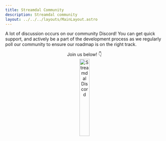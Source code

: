 ```yaml
---
title: Streamdal Community
description: Streamdal community
layout: ../../../layouts/MainLayout.astro
---
```



A lot of discussion occurs on our community Discord! You can get quick support, 
and actively be a part of the development process as we regularly poll our 
community to ensure our roadmap is on the right track. 

<center>
Join us below! 👇 
<br />

<a href="https://discord.gg/dDuzmS58sb">
<img src={discord} alt="Streamdal Discord" width="25%" height="25%"/>
</a>
</center>

